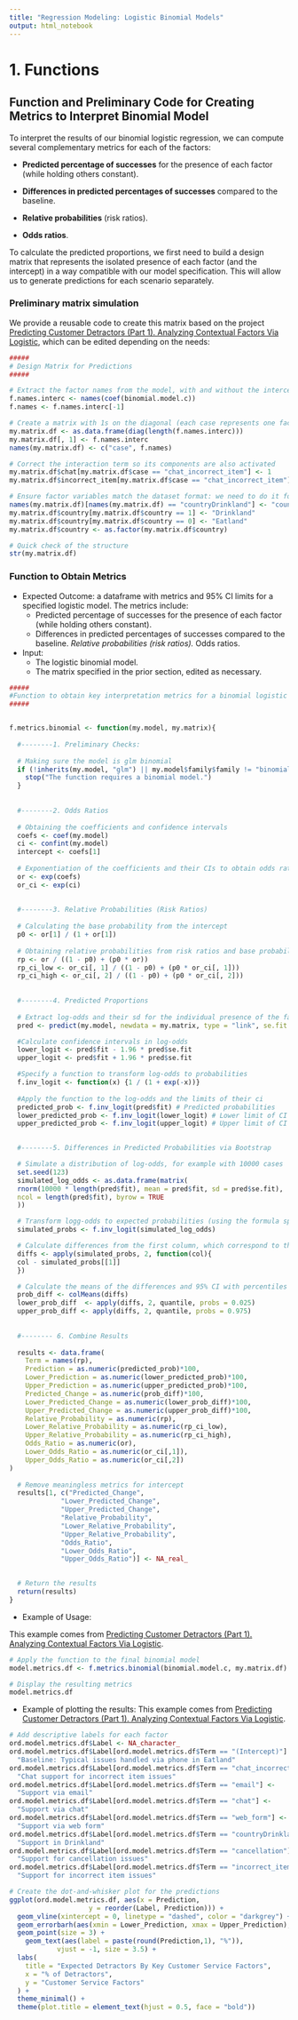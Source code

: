 ```yaml
---
title: "Regression Modeling: Logistic Binomial Models"
output: html_notebook
---
```



# 1. Functions

## Function and Preliminary Code for Creating Metrics to Interpret Binomial Model

To interpret the results of our binomial logistic regression, we can compute several complementary metrics for each of the factors:

- **Predicted percentage of successes** for the presence of each factor (while holding others constant).

- **Differences in predicted percentages of successes** compared to the baseline.

- **Relative probabilities** (risk ratios).

- **Odds ratios**.

To calculate the predicted proportions, we first need to build a design matrix that represents the isolated presence of each factor (and the intercept) in a way compatible with our model specification. This will allow us to generate predictions for each scenario separately.


### Preliminary matrix simulation

We provide a reusable code to create this matrix based on the project [Predicting Customer Detractors (Part 1). Analyzing Contextual Factors Via Logistic](https://rpubs.com/galdovaldonavas/1335090), which can be edited depending on the needs: 

```r
#####
# Design Matrix for Predictions
#####

# Extract the factor names from the model, with and without the intercept
f.names.interc <- names(coef(binomial.model.c))
f.names <- f.names.interc[-1]

# Create a matrix with 1s on the diagonal (each case represents one factor set to 1)
my.matrix.df <- as.data.frame(diag(length(f.names.interc)))
my.matrix.df[, 1] <- f.names.interc
names(my.matrix.df) <- c("case", f.names)

# Correct the interaction term so its components are also activated
my.matrix.df$chat[my.matrix.df$case == "chat_incorrect_item"] <- 1
my.matrix.df$incorrect_item[my.matrix.df$case == "chat_incorrect_item"] <- 1

# Ensure factor variables match the dataset format: we need to do it for country. 
names(my.matrix.df)[names(my.matrix.df) == "countryDrinkland"] <- "country"
my.matrix.df$country[my.matrix.df$country == 1] <- "Drinkland"
my.matrix.df$country[my.matrix.df$country == 0] <- "Eatland"
my.matrix.df$country <- as.factor(my.matrix.df$country)

# Quick check of the structure
str(my.matrix.df)

```


### Function to Obtain Metrics

* Expected Outcome: a dataframe with metrics and 95% CI limits for a specified logistic model. The metrics include: 
  * Predicted percentage of successes for the presence of each factor (while holding others constant).
  * Differences in predicted percentages of successes compared to the baseline.
  *Relative probabilities (risk ratios).
  *Odds ratios.

* Input: 
  * The logistic binomial model.
  * The matrix specified in the prior section, edited as necessary. 

```r

#####
#Function to obtain key interpretation metrics for a binomial logistic model
#####


f.metrics.binomial <- function(my.model, my.matrix){
  
  #--------1. Preliminary Checks: 
  
  # Making sure the model is glm binomial
  if (!inherits(my.model, "glm") || my.model$family$family != "binomial") {
    stop("The function requires a binomial model.")
  }
  
  
  #--------2. Odds Ratios
  
  # Obtaining the coefficients and confidence intervals
  coefs <- coef(my.model)
  ci <- confint(my.model)
  intercept <- coefs[1]
  
  # Exponentiation of the coefficients and their CIs to obtain odds ratios
  or <- exp(coefs)
  or_ci <- exp(ci)
  
  
  #--------3. Relative Probabilities (Risk Ratios)
  
  # Calculating the base probability from the intercept
  p0 <- or[1] / (1 + or[1])
  
  # Obtaining relative probabilities from risk ratios and base probability
  rp <- or / ((1 - p0) + (p0 * or))
  rp_ci_low <- or_ci[, 1] / ((1 - p0) + (p0 * or_ci[, 1]))
  rp_ci_high <- or_ci[, 2] / ((1 - p0) + (p0 * or_ci[, 2]))
  
  
  #--------4. Predicted Proportions
  
  # Extract log-odds and their sd for the individual presence of the factors (using the specified matrix)
  pred <- predict(my.model, newdata = my.matrix, type = "link", se.fit = TRUE)

  #Calculate confidence intervals in log-odds
  lower_logit <- pred$fit - 1.96 * pred$se.fit
  upper_logit <- pred$fit + 1.96 * pred$se.fit

  #Specify a function to transform log-odds to probabilities
  f.inv_logit <- function(x) {1 / (1 + exp(-x))}
  
  #Apply the function to the log-odds and the limits of their ci
  predicted_prob <- f.inv_logit(pred$fit) # Predicted probabilities
  lower_predicted_prob <- f.inv_logit(lower_logit) # Lower limit of CI for predicted probabilities
  upper_predicted_prob <- f.inv_logit(upper_logit) # Upper limit of CI for predicted probabilities

  
  #--------5. Differences in Predicted Probabilities via Bootstrap

  # Simulate a distribution of log-odds, for example with 10000 cases
  set.seed(123)
  simulated_log_odds <- as.data.frame(matrix(
  rnorm(10000 * length(pred$fit), mean = pred$fit, sd = pred$se.fit),
  ncol = length(pred$fit), byrow = TRUE
  ))

  # Transform logg-odds to expected probabilities (using the formula specified above)
  simulated_probs <- f.inv_logit(simulated_log_odds)

  # Calculate differences from the first column, which correspond to the intercept probabilities
  diffs <- apply(simulated_probs, 2, function(col){
  col - simulated_probs[[1]]
  })

  # Calculate the means of the differences and 95% CI with percentiles
  prob_diff <- colMeans(diffs)
  lower_prob_diff  <- apply(diffs, 2, quantile, probs = 0.025)
  upper_prob_diff <- apply(diffs, 2, quantile, probs = 0.975)
  
  
  #-------- 6. Combine Results
  
  results <- data.frame(
    Term = names(rp),
    Prediction = as.numeric(predicted_prob)*100,
    Lower_Prediction = as.numeric(lower_predicted_prob)*100,
    Upper_Prediction = as.numeric(upper_predicted_prob)*100,
    Predicted_Change = as.numeric(prob_diff)*100,
    Lower_Predicted_Change = as.numeric(lower_prob_diff)*100,
    Upper_Predicted_Change = as.numeric(upper_prob_diff)*100,
    Relative_Probability = as.numeric(rp),
    Lower_Relative_Probability = as.numeric(rp_ci_low),
    Upper_Relative_Probability = as.numeric(rp_ci_high),
    Odds_Ratio = as.numeric(or),
    Lower_Odds_Ratio = as.numeric(or_ci[,1]),
    Upper_Odds_Ratio = as.numeric(or_ci[,2])
)
  
  # Remove meaningless metrics for intercept
  results[1, c("Predicted_Change",
             "Lower_Predicted_Change",
             "Upper_Predicted_Change",
             "Relative_Probability",
             "Lower_Relative_Probability",
             "Upper_Relative_Probability",
             "Odds_Ratio",
             "Lower_Odds_Ratio",
             "Upper_Odds_Ratio")] <- NA_real_

  
  # Return the results
  return(results)
}


```


* Example of Usage: 

This example comes from [Predicting Customer Detractors (Part 1). Analyzing Contextual Factors Via Logistic](https://rpubs.com/galdovaldonavas/1335090). 

```r

# Apply the function to the final binomial model
model.metrics.df <- f.metrics.binomial(binomial.model.c, my.matrix.df)

# Display the resulting metrics
model.metrics.df

```


* Example of plotting the results: 
This example comes from [Predicting Customer Detractors (Part 1). Analyzing Contextual Factors Via Logistic](https://rpubs.com/galdovaldonavas/1335090). 

```r
# Add descriptive labels for each factor
ord.model.metrics.df$Label <- NA_character_
ord.model.metrics.df$Label[ord.model.metrics.df$Term == "(Intercept)"] <- 
  "Baseline: Typical issues handled via phone in Eatland"
ord.model.metrics.df$Label[ord.model.metrics.df$Term == "chat_incorrect_item"] <- 
  "Chat support for incorrect item issues"
ord.model.metrics.df$Label[ord.model.metrics.df$Term == "email"] <- 
  "Support via email"
ord.model.metrics.df$Label[ord.model.metrics.df$Term == "chat"] <- 
  "Support via chat"
ord.model.metrics.df$Label[ord.model.metrics.df$Term == "web_form"] <- 
  "Support via web form"
ord.model.metrics.df$Label[ord.model.metrics.df$Term == "countryDrinkland"] <- 
  "Support in Drinkland"
ord.model.metrics.df$Label[ord.model.metrics.df$Term == "cancellation"] <- 
  "Support for cancellation issues"
ord.model.metrics.df$Label[ord.model.metrics.df$Term == "incorrect_item"] <- 
  "Support for incorrect item issues"

# Create the dot-and-whisker plot for the predictions
ggplot(ord.model.metrics.df, aes(x = Prediction, 
                    y = reorder(Label, Prediction))) +
  geom_vline(xintercept = 0, linetype = "dashed", color = "darkgrey") +
  geom_errorbarh(aes(xmin = Lower_Prediction, xmax = Upper_Prediction), height = 0.2) +
  geom_point(size = 3) +
    geom_text(aes(label = paste(round(Prediction,1), "%")), 
            vjust = -1, size = 3.5) + 
  labs(
    title = "Expected Detractors By Key Customer Service Factors",
    x = "% of Detractors",
    y = "Customer Service Factors"
  ) +
  theme_minimal() +
  theme(plot.title = element_text(hjust = 0.5, face = "bold"))

```


